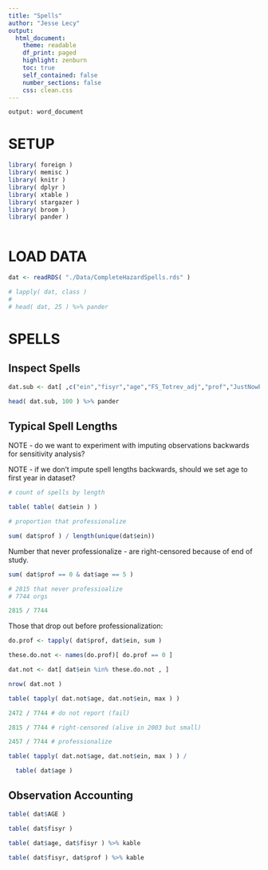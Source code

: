 ```yaml
---
title: "Spells"
author: "Jesse Lecy"
output:
  html_document:
    theme: readable
    df_print: paged
    highlight: zenburn
    toc: true
    self_contained: false
    number_sections: false
    css: clean.css
---
```




```
output: word_document
```



# SETUP

```r

library( foreign )
library( memisc )
library( knitr )
library( dplyr )
library( xtable )
library( stargazer )
library( broom )
library( pander )



```



# LOAD DATA

```r


dat <- readRDS( "./Data/CompleteHazardSpells.rds" )

# lapply( dat, class )
#                   
# head( dat, 25 ) %>% pander
```




# SPELLS


## Inspect Spells


```r

dat.sub <- dat[ ,c("ein","fisyr","age","FS_Totrev_adj","prof","JustNowProfessionalized") ]

head( dat.sub, 100 ) %>% pander

```




## Typical Spell Lengths

NOTE - do we want to experiment with imputing observations backwards for sensitivity analysis?

NOTE - if we don't impute spell lengths backwards, should we set age to first year in dataset?

```r

# count of spells by length

table( table( dat$ein ) )

# proportion that professionalize

sum( dat$prof ) / length(unique(dat$ein))

```


Number that never professionalize -  are right-censored because of end of study.

```r
sum( dat$prof == 0 & dat$age == 5 )

# 2815 that never professioalize
# 7744 orgs

2815 / 7744


```


Those that drop out before professionalization:

```r

do.prof <- tapply( dat$prof, dat$ein, sum )

these.do.not <- names(do.prof)[ do.prof == 0 ]

dat.not <- dat[ dat$ein %in% these.do.not , ]

nrow( dat.not )

table( tapply( dat.not$age, dat.not$ein, max ) )

2472 / 7744 # do not report (fail)

2815 / 7744 # right-censored (alive in 2003 but small)

2457 / 7744 # professionalize

table( tapply( dat.not$age, dat.not$ein, max ) ) /

  table( dat$age )


```



## Observation Accounting

```r

table( dat$AGE )

table( dat$fisyr )

table( dat$age, dat$fisyr ) %>% kable

table( dat$fisyr, dat$prof ) %>% kable


```
